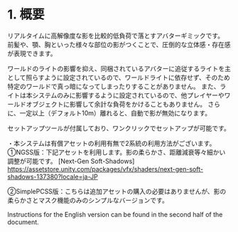 # 1. 概要

リアルタイムに高解像度な影を比較的低負荷で落とすアバターギミックです。
前髪や、顎、胸といった様々な部位の影がつくことで、圧倒的な立体感・存在感が表現できます。

ワールドのライトの影響を抑え、同梱されているアバターに追従するライトを主として照らすように設定されているので、ワールドライトに依存せず、そのため特定のワールドで真っ暗になってしまったりすることがありません。
また、ライトは本システムのみに影響するように設定されているので、他プレイヤーやワールドオブジェクトに影響して余計な負荷をかけることもありません。
さらに、一定以上（デフォルト10m）離れると、自動で影が無効になります。

セットアップツールが付属しており、ワンクリックでセットアップが可能です。

・本システムは有償アセットの利用有無で2系統の利用方法がございます。
①NGSS版：下記アセットを利用します。影の柔らかさ、距離減衰等々細かい調整が可能です。
[Next-Gen Soft-Shadows]
https://assetstore.unity.com/packages/vfx/shaders/next-gen-soft-shadows-137380?locale=ja-JP

②SimplePCSS版：こちらは追加アセットの購入の必要はありませんが、影の柔らかさとマスク機能のみのシンプルなバージョンです。

Instructions for the English version can be found in the second half of the document.